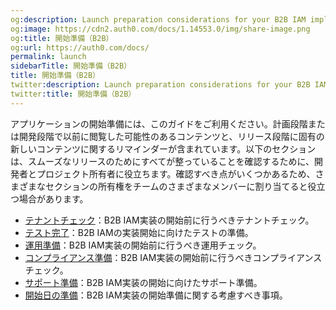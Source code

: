 ```yaml
---
og:description: Launch preparation considerations for your B2B IAM implementation.
og:image: https://cdn2.auth0.com/docs/1.14553.0/img/share-image.png
og:title: 開始準備（B2B）
og:url: https://auth0.com/docs/
permalink: launch
sidebarTitle: 開始準備（B2B）
title: 開始準備（B2B）
twitter:description: Launch preparation considerations for your B2B IAM implementation.
twitter:title: 開始準備（B2B）
---
```


アプリケーションの開始準備には、このガイドをご利用ください。計画段階または開発段階で以前に閲覧した可能性のあるコンテンツと、リリース段階に固有の新しいコンテンツに関するリマインダーが含まれています。以下のセクションは、スムーズなリリースのためにすべてが整っていることを確認するために、開発者とプロジェクト所有者に役立ちます。確認すべき点がいくつかあるため、さまざまなセクションの所有権をチームのさまざまなメンバーに割り当てると役立つ場合があります。

* [テナントチェック](/architecture-scenarios/b2b/launch/tenant-check)：B2B IAM実装の開始前に行うべきテナントチェック。
* [テスト完了](/architecture-scenarios/b2b/launch/testing)：B2B IAMの実装開始に向けたテストの準備。
* [運用準備](/architecture-scenarios/b2b/launch/operations-readiness)：B2B IAM実装の開始前に行うべき運用チェック。
* [コンプライアンス準備](/architecture-scenarios/b2b/launch/compliance-readiness)：B2B IAM実装の開始前に行うべきコンプライアンスチェック。
* [サポート準備](/architecture-scenarios/b2b/launch/support-readiness)：B2B IAM実装の開始に向けたサポート準備。
* [開始日の準備](/architecture-scenarios/b2b/launch/launch-day)：B2B IAM実装の開始準備に関する考慮すべき事項。